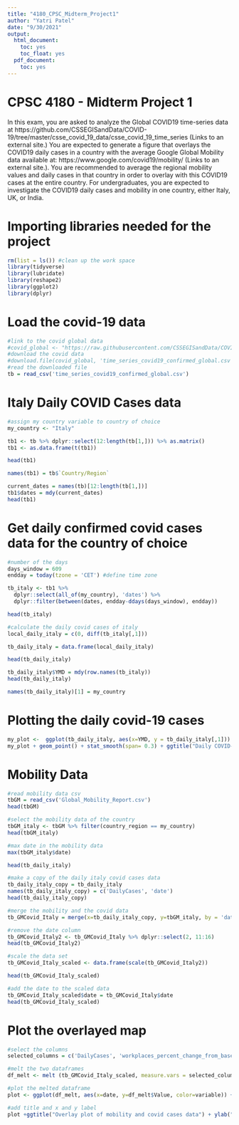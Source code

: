 ```yaml
---
title: "4180_CPSC_Midterm_Project1"
author: "Yatri Patel"
date: "9/30/2021"
output:
  html_document:
    toc: yes
    toc_float: yes
  pdf_document:
    toc: yes
---
```


# CPSC 4180 - Midterm Project 1 

In this exam, you are asked to analyze the Global COVID19 time-series data at https://github.com/CSSEGISandData/COVID-19/tree/master/csse_covid_19_data/csse_covid_19_time_series (Links to an external site.) You are expected to generate a figure that overlays the COVID19 daily cases in a country with the average Google Global Mobility data available at:  https://www.google.com/covid19/mobility/ (Links to an external site.). You are recommended to average the regional mobility values and daily cases in that country in order to overlay with this COVID19 cases at the entire country. For undergraduates,  you are expected to investigate the COVID19 daily cases and mobility in one country,  either Italy, UK, or India. 

# Importing libraries needed for the project

```r
rm(list = ls()) #clean up the work space
library(tidyverse)
library(lubridate)
library(reshape2)
library(ggplot2)
library(dplyr)
```

# Load the covid-19 data 

```r
#link to the covid global data
#covid_global <- "https://raw.githubusercontent.com/CSSEGISandData/COVID-19/master/csse_covid_19_data/csse_covid_19_time_series/time_series_covid19_confirmed_global.csv"
#download the covid data 
#download.file(covid_global, 'time_series_covid19_confirmed_global.csv')
#read the downloaded file
tb = read_csv('time_series_covid19_confirmed_global.csv')
```

# Italy Daily COVID Cases data  

```r
#assign my country variable to country of choice
my_country <- "Italy"
```

```r
tb1 <- tb %>% dplyr::select(12:length(tb[1,])) %>% as.matrix()
tb1 <- as.data.frame(t(tb1))

head(tb1)

names(tb1) = tb$`Country/Region`

current_dates = names(tb)[12:length(tb[1,])]
tb1$dates = mdy(current_dates)
head(tb1)
```

# Get daily confirmed covid cases data for the country of choice

```r
#number of the days
days_window = 609
endday = today(tzone = 'CET') #define time zone

tb_italy <- tb1 %>%
  dplyr::select(all_of(my_country), 'dates') %>%
  dplyr::filter(between(dates, endday-ddays(days_window), endday))

head(tb_italy)
```

```r
#calculate the daily covid cases of italy
local_daily_italy = c(0, diff(tb_italy[,1]))

tb_daily_italy = data.frame(local_daily_italy)

head(tb_daily_italy)
```

```r
tb_daily_italy$YMD = mdy(row.names(tb_italy))
head(tb_daily_italy)
```

```r
names(tb_daily_italy)[1] = my_country 
```

# Plotting the daily covid-19 cases

```r
my_plot <-  ggplot(tb_daily_italy, aes(x=YMD, y = tb_daily_italy[,1]))
my_plot + geom_point() + stat_smooth(span= 0.3) + ggtitle("Daily COVID-19 Cases in Italy") +ylab("Daily cases") + xlab("Time")
```

# Mobility Data

```r
#read mobility data csv
tbGM = read_csv('Global_Mobility_Report.csv')
head(tbGM)
```

```r
#select the mobility data of the country
tbGM_italy <- tbGM %>% filter(country_region == my_country)
head(tbGM_italy)
```

```r
#max date in the mobility data
max(tbGM_italy$date)
```

```r
head(tb_daily_italy)
```

```r
#make a copy of the daily italy covid cases data 
tb_daily_italy_copy = tb_daily_italy
names(tb_daily_italy_copy) = c('DailyCases', 'date')
head(tb_daily_italy_copy)
```

```r
#merge the mobility and the covid data
tb_GMCovid_Italy = merge(x=tb_daily_italy_copy, y=tbGM_italy, by = 'date', all.y = TRUE)

#remove the date column 
tb_GMCovid_Italy2 <- tb_GMCovid_Italy %>% dplyr::select(2, 11:16)
head(tb_GMCovid_Italy2)
```

```r
#scale the data set 
tb_GMCovid_Italy_scaled <- data.frame(scale(tb_GMCovid_Italy2))

head(tb_GMCovid_Italy_scaled)
```

```r
#add the date to the scaled data
tb_GMCovid_Italy_scaled$date = tb_GMCovid_Italy$date
head(tb_GMCovid_Italy_scaled)
```

# Plot the overlayed map 

```r
#select the columns
selected_columns = c('DailyCases', 'workplaces_percent_change_from_baseline', 'residential_percent_change_from_baseline')

#melt the two dataframes
df_melt <- melt (tb_GMCovid_Italy_scaled, measure.vars = selected_columns, value.name = "Value", variable.name= "variable")

#plot the melted dataframe
plot <- ggplot(df_melt, aes(x=date, y=df_melt$Value, color=variable)) + stat_smooth(span= 0.3)

#add title and x and y label 
plot +ggtitle("Overlay plot of mobility and covid cases data") + ylab("Value") + xlab("Date")
```


